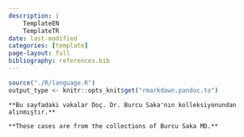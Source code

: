 ```yaml
---
description: |
    TemplateEN
    TemplateTR
date: last-modified
categories: [template]
page-layout: full
bibliography: references.bib
---
```


```r

source("./R/language.R")
output_type <- knitr::opts_knit$get("rmarkdown.pandoc.to")

```

```asis

**Bu sayfadaki vakalar Doç. Dr. Burcu Saka'nın kolleksiyonundan alınmıştır.**

```

```asis

**These cases are from the collections of Burcu Saka MD.**

```

